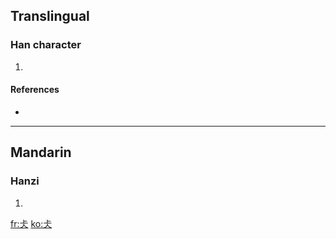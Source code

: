 ==Translingual==

===Han character===
{{Han char|rn=9|rad=人|as=03|sn=5|four=|canj=卜一人 (YMO)}}

# {{defn|Han|sort=人03}}

====References====
* {{Han ref|kx=0094.051|dkj=00394|dj=0199.050|hdz=10111.040|uh=4EE7|ud=20199}}

----

==Mandarin==

===Hanzi===
{{cmn-hanzi|pin=[[cháng]] ([[chang2]])|wg=ch'ang<sup>2</sup>}}

# {{defn|Mandarin}}

[[fr:仧]]
[[ko:仧]]